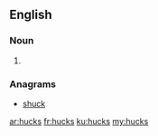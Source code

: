 ==English==

===Noun===
{{head|en|plural}}

# {{plural of|huck|lang=en|nocat=1}}

===Anagrams===
* [[shuck#English|shuck]]

[[ar:hucks]]
[[fr:hucks]]
[[ku:hucks]]
[[my:hucks]]